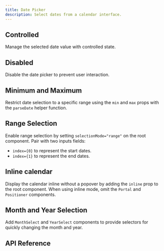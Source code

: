 ```yaml
---
title: Date Picker
description: Select dates from a calendar interface.
---
```

















<Framework id="react">
	<Preview framework="react" files={{ 'app.tsx': DefaultReactRaw }} client:visible>
		<DefaultReact client:visible />
	</Preview>
</Framework>
<Framework id="svelte">
	<Preview framework="svelte" files={{ 'app.svelte': DefaultSvelteRaw }} client:visible>
		<DefaultSvelte client:visible />
	</Preview>
</Framework>

## Controlled

Manage the selected date value with controlled state.

<Framework id="react">
	<Preview framework="react" files={{ 'app.tsx': ControlledReactRaw }} client:visible>
		<ControlledReact client:visible />
	</Preview>
</Framework>
<Framework id="svelte">
	<Preview framework="svelte" files={{ 'app.svelte': ControlledSvelteRaw }} client:visible>
		<ControlledSvelte client:visible />
	</Preview>
</Framework>

## Disabled

Disable the date picker to prevent user interaction.

<Framework id="react">
	<Preview framework="react" files={{ 'app.tsx': DisabledReactRaw }} client:visible>
		<DisabledReact client:visible />
	</Preview>
</Framework>
<Framework id="svelte">
	<Preview framework="svelte" files={{ 'app.svelte': DisabledSvelteRaw }} client:visible>
		<DisabledSvelte client:visible />
	</Preview>
</Framework>

## Minimum and Maximum

Restrict date selection to a specific range using the `min` and `max` props with the `parseDate` helper function.

<Framework id="react">
	<Preview framework="react" files={{ 'app.tsx': MinMaxReactRaw }} client:visible>
		<MinMaxReact client:visible />
	</Preview>
</Framework>
<Framework id="svelte">
	<Preview framework="svelte" files={{ 'app.svelte': MinMaxSvelteRaw }} client:visible>
		<MinMaxSvelte client:visible />
	</Preview>
</Framework>

## Range Selection

Enable range selection by setting `selectionMode="range"` on the root component. Pair with two inputs fields:

- `index={0}` to represent the start dates.
- `index={1}` to represent the end dates.

<Framework id="react">
	<Preview framework="react" files={{ 'app.tsx': RangeReactRaw }} client:visible>
		<RangeReact client:visible />
	</Preview>
</Framework>
<Framework id="svelte">
	<Preview framework="svelte" files={{ 'app.svelte': RangeSvelteRaw }} client:visible>
		<RangeSvelte client:visible />
	</Preview>
</Framework>

## Inline calendar

Display the calendar inline without a popover by adding the `inline` prop to the root component. When using inline mode, omit the `Portal` and `Positioner` components.

<Framework id="react">
	<Preview framework="react" files={{ 'app.tsx': InlineReactRaw }} client:visible>
		<InlineReact client:visible />
	</Preview>
</Framework>
<Framework id="svelte">
	<Preview framework="svelte" files={{ 'app.svelte': InlineSvelteRaw }} client:visible>
		<InlineSvelte client:visible />
	</Preview>
</Framework>

## Month and Year Selection

Add `MonthSelect` and `YearSelect` components to provide selectors for quickly changing the month and year.

<Framework id="react">
	<Preview framework="react" files={{ 'app.tsx': WithSelectsReactRaw }} client:visible>
		<WithSelectsReact client:visible />
	</Preview>
</Framework>
<Framework id="svelte">
	<Preview framework="svelte" files={{ 'app.svelte': WithSelectsSvelteRaw }} client:visible>
		<WithSelectsSvelte client:visible />
	</Preview>
</Framework>

## API Reference

<ApiTable />
